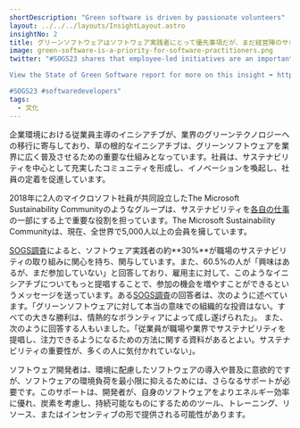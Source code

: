 ```yaml
---
shortDescription: "Green software is driven by passionate volunteers"
layout: ../../../layouts/InsightLayout.astro
insightNo: 2
title: グリーンソフトウェアはソフトウェア実践者にとって優先事項だが、まだ経営陣のサポートが不足している
image: green-software-is-a-priority-for-software-practitioners.png
twitter: "#SOGS23 shares that employee-led initiatives are an important mechanism for achieving wide-scale industry adoption of #greensoftware! 

View the State of Green Software report for more on this insight ➡️ https://stateof.greensoftware.foundation

#SOGS23 #softwaredevelopers"
tags:
  - 文化
---
```


企業環境における従業員主導のイニシアチブが、業界のグリーンテクノロジーへの移行に寄与しており、草の根的なイニシアチブは、グリーンソフトウェアを業界に広く普及させるための重要な仕組みとなっています。社員は、サステナビリティを中心として充実したコミュニティを形成し、イノベーションを喚起し、社員の定着を促進しています。

2018年に2人のマイクロソフト社員が共同設立したThe Microsoft Sustainability Communityのようなグループは、サステナビリティを[各自の仕事](https://techcommunity.microsoft.com/t5/green-tech-blog/make-sustainability-part-of-everybody-s-job/ba-p/3146718)の一部にする上で重要な役割を担っています。The Microsoft Sustainability Communityは、現在、全世界で5,000人以上の会員を擁しています。

[SOGS調査](../survey)によると、ソフトウェア実践者の約**30%**が職場のサステナビリティの取り組みに関心を持ち、関与しています。また、60.5%の人が「興味はあるが、まだ参加していない」と回答しており、雇用主に対して、このようなイニシアチブについてもっと提唱することで、参加の機会を増やすことができるというメッセージを送っています。ある[SOGS調査](../survey)の回答者は、次のように述べています。「グリーンソフトウェアに対して本当の意味での組織的な投資はない。すべての大きな勝利は、情熱的なボランティアによって成し遂げられた」。 また、次のように回答する人もいました。「従業員が職場や業界でサステナビリティを提唱し、注力できるようになるための方法に関する資料があるとよい。サステナビリティの重要性が、多くの人に気付かれていない」。

ソフトウェア開発者は、環境に配慮したソフトウェアの導入や普及に意欲的ですが、ソフトウェアの環境負荷を最小限に抑えるためには、さらなるサポートが必要です。このサポートは、開発者が、自身のソフトウェアをよりエネルギー効率に優れ、炭素を考慮し、持続可能なものにするためのツール、トレーニング、リソース、またはインセンティブの形で提供される可能性があります。
